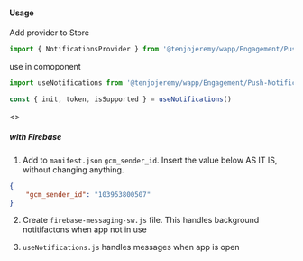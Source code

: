 
<Meta title='Engagement|Push Notifications/Firebase/React' />

#### Usage

Add provider to Store
```js
import { NotificationsProvider } from '@tenjojeremy/wapp/Engagement/Push-Notifications/client/Firebase/React/useNotifications.index'
 ```

use in comoponent
```js
import useNotifications from '@tenjojeremy/wapp/Engagement/Push-Notifications/client/Firebase/React/useNotifications.index'
 ```

 ```js
const { init, token, isSupported } = useNotifications()
 ```

<Preview>
<Story name='Example'>
   <>
    <Example />    
  </>
</Story>
</Preview>

##### with Firebase 

1. Add to `manifest.json`  `gcm_sender_id`. Insert the value below AS IT IS, without changing anything.

```json
{
	"gcm_sender_id": "103953800507"
}
```

2. Create `firebase-messaging-sw.js` file. This handles background notitifactons when app not in use

4. `useNotifications.js` handles messages when app is open
